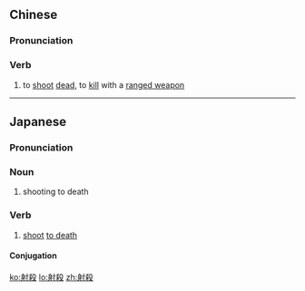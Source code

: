 {{also|射杀}}
==Chinese==
{{zh-forms|s=射杀}}

===Pronunciation===
{{zh-pron
|m=shèshā
|mn=siā-sat
|cat=v
}}

===Verb===
{{zh-verb}}

# to [[shoot]] [[dead]], to [[kill]] with a [[ranged weapon]]

----

==Japanese==
{{ja-kanjitab|しゃ|さつ|yomi=on}}

===Pronunciation===
{{ja-pron|しゃさつ|y=on}}

===Noun===
{{ja-noun|しゃさつ}}

# shooting to death

===Verb===
{{ja-verb-suru|tr=trans|しゃさつ}}

# [[shoot]] [[to death]]

====Conjugation====
{{ja-suru|しゃさつ}}

[[ko:射殺]]
[[lo:射殺]]
[[zh:射殺]]